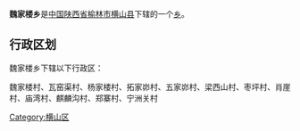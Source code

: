 {{中国乡级行政区
|行政区全称 = 魏家楼乡
|景观照片文件名 = 
|景观照片描述 = 
|汉语拼音 =
|其他语言 = 
|其他语言名称 = 
|位置图文件名 = 
|位置图描述 = 
|自定义图片=
|上级行政区 = [[陕西省|陕西省]][[榆林市|榆林市]][[横山县|横山县]]
|行政区类别 = [[乡级行政区|乡]]
|行政区划代码 = 
|行政区划 = 
|村委会 = 
|居委会 = 
|建置时间 = 
|领导职位 = 
|领导名称 = 
|政府驻地 = 榆林，魏家楼乡本街
|毗邻 = 
|地理坐标 = 
|总面积 = 
|总人口 = 2,300
|户籍人口 = 
|户籍人口年份 = 
|常住人口 = 
|常住人口年份 = 
|人口密度 = 
|GDP = 
|邮政编码 = 719101
|电话区号 = 0912
|官方网站 = 
|网站名称 = 
}}
'''魏家楼乡'''是[[中华人民共和国|中国]][[陕西省|陕西省]][[榆林市|榆林市]][[横山县|横山县]]下辖的一个[[乡级行政区|乡]]。

== 行政区划 ==
魏家楼乡下辖以下行政区：

魏家楼村、瓦窑渠村、杨家楼村、拓家峁村、五家峁村、梁西山村、枣坪村、肖崖村、庙湾村、麒麟沟村、郑寨村、宁洲关村

{{陕西小作品}}
{{横山县行政区划}}

[[Category:横山区|Category:横山区]]